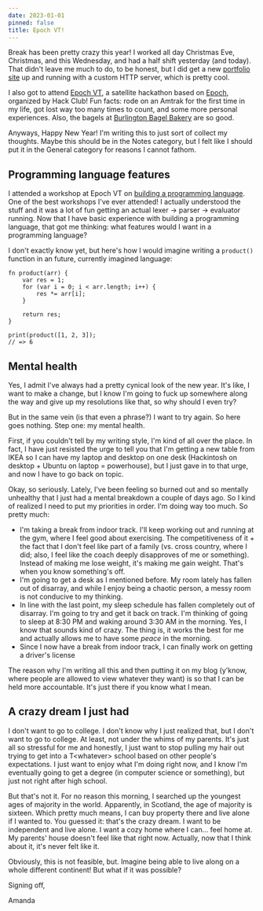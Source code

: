 ```yaml
---
date: 2023-01-01
pinned: false
title: Epoch VT!
---
```


Break has been pretty crazy this year! I worked all day Christmas Eve, Christmas, and this Wednesday, and had a half shift yesterday (and today). That didn't leave me much to do, to be honest, but I did get a new [portfolio site](https://portfolio.jianminchen.com) up and running with a custom HTTP server, which is pretty cool. 

I also got to attend [Epoch VT](https://epochvt.hackclub.com/), a satellite hackathon based on [Epoch](https://epoch.hackclub.com/), organized by Hack Club! Fun facts: rode on an Amtrak for the first time in my life, got lost way too many times to count, and some more personal experiences. Also, the bagels at [Burlington Bagel Bakery](https://www.burlingtonbagelbakery.com/) are so good.

Anyways, Happy New Year! I'm writing this to just sort of collect my thoughts. Maybe this should be in the Notes category, but I felt like I should put it in the General category for reasons I cannot fathom.

## Programming language features

I attended a workshop at Epoch VT on [building a programming language](https://github.com/snoglobe/teaching_language). One of the best workshops I've ever attended! I actually understood the stuff and it was a lot of fun getting an actual lexer &rarr; parser &rarr; evaluator running. Now that I have basic experience with building a programming language, that got me thinking: what features would I want in a programming language?

I don't exactly know yet, but here's how I would imagine writing a `product()` function in an future, currently imagined language:

```plaintext
fn product(arr) {
    var res = 1;
    for (var i = 0; i < arr.length; i++) {
        res *= arr[i];
    }
    
    return res;
}

print(product([1, 2, 3]);
// => 6
```

## Mental health

Yes, I admit I've always had a pretty cynical look of the new year. It's like, I want to make a change, but I know I'm going to fuck up somewhere along the way and give up my resolutions like that, so why should I even try?

But in the same vein (is that even a phrase?) I want to try again. So here goes nothing. Step one: my mental health.

First, if you couldn't tell by my writing style, I'm kind of all over the place. In fact, I have just resisted the urge to tell you that I'm getting a new table from IKEA so I can have my laptop and desktop on one desk (Hackintosh on desktop + Ubuntu on laptop = powerhouse), but I just gave in to that urge, and now I have to go back on topic.

Okay, so seriously. Lately, I've been feeling so burned out and so mentally unhealthy that I just had a mental breakdown a couple of days ago. So I kind of realized I need to put my priorities in order. I'm doing way too much. So pretty much:

* I'm taking a break from indoor track. I'll keep working out and running at the gym, where I feel good about exercising. The competitiveness of it + the fact that I don't feel like part of a family (vs. cross country, where I did; also, I feel like the coach deeply disapproves of me or something). Instead of making me lose weight, it's making me gain weight. That's when you know something's off.
* I'm going to get a desk as I mentioned before. My room lately has fallen out of disarray, and while I enjoy being a chaotic person, a messy room is not conducive to my thinking.
* In line with the last point, my sleep schedule has fallen completely out of disarray. I'm going to try and get it back on track. I'm thinking of going to sleep at 8:30 PM and waking around 3:30 AM in the morning. Yes, I know that sounds kind of crazy. The thing is, it works the best for me and actually allows me to have some *peace* in the morning.
* Since I now have a break from indoor track, I can finally work on getting a driver's license

The reason why I'm writing all this and then putting it on my blog (y'know, where people are allowed to view whatever they want) is so that I can be held more accountable. It's just there if you know what I mean.

## A crazy dream I just had

I don't want to go to college. I don't know why I just realized that, but I don't want to go to college. At least, not under the whims of my parents. It's just all so stressful for me and honestly, I just want to stop pulling my hair out trying to get into a T\<whatever\> school based on other people's expectations. I just want to enjoy what I'm doing right now, and I know I'm eventually going to get a degree (in computer science or something), but just not right after high school.  

But that's not it. For no reason this morning, I searched up the youngest ages of majority in the world. Apparently, in Scotland, the age of majority is sixteen. Which pretty much means, I can buy property there and live alone if I wanted to. You guessed it: that's the crazy dream. I want to be independent and live alone. I want a cozy home where I can... feel home at. My parents' house doesn't feel like that right now. Actually, now that I think about it, it's never felt like it.

Obviously, this is not feasible, but. Imagine being able to live along on a whole different continent! But what if it was possible?

Signing off,

Amanda
